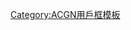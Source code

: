 {{Userbox-r
  |border-c = #000000
  |border-s = 1
  |id-c     = #FFCC00
  |id-s     = 14
  |id-fc    = #FFFF00
  |info-c   = #ffff00
  |info-s   = 10
  |info-fc  = #000000
  |id       = 手塚<br>治-{虫}-
  |info     = 這個用戶喜歡'''-{[[手塚治虫]]}-'''。
}}
<includeonly>[[Category:喜歡手塚治虫的維基人|{{PAGENAME}}]]</includeonly><noinclude>[[Category:ACGN用戶框模板]]</noinclude>